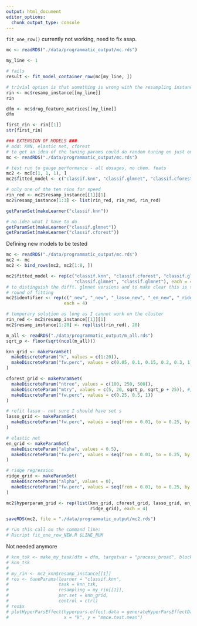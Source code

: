 ```yaml
---
output: html_document
editor_options: 
  chunk_output_type: console
---
```


`fit_one_row()` currently not working, need to fix asap.


```r
mc <- readRDS("./data/programmatic_output/mc.rds")

my_line <- 1

# fails
result <- fit_model_container_row(mc[my_line, ])

# trivial option is that something is wrong with the resampling instances
rin <- mc$resamp_instance[[my_line]]
rin

dfm <- mc$drug_feature_matrices[[my_line]]
dfm

first_rin <- rin[[1]]
str(first_rin)

```


```r
### EXTENSION OF MODELS ###
# add: KNN, elastic net, cforest
# to get an idea of the tuning params could do random tuning on just one CV instance
mc <- readRDS("./data/programmatic_output/mc.rds")

# test run to gauge performance - all dosages, no chem. feats
mc2 <- mc[c(1, 1, 1), ]
mc2$fitted_model <- c("classif.knn", "classif.glmnet", "classif.cforest")

# only one of the ten rins for speed
rin_red <- mc2$resamp_instance[[1]][1]
mc2$resamp_instance[1:3] <- list(rin_red, rin_red, rin_red)

getParamSet(makeLearner("classif.knn"))

# no idea what I have to do 
getParamSet(makeLearner("classif.glmnet"))
getParamSet(makeLearner("classif.cforest"))
```

Defining new models to be tested

```r
mc <- readRDS("./data/programmatic_output/mc.rds")
mc2 <- mc
mc2 <- bind_rows(mc2, mc2[1:8, ])

mc2$fitted_model <- rep(c("classif.knn", "classif.cforest", "classif.glmnet", 
                          "classif.glmnet", "classif.glmnet"), each = 4)
# to distinguish the difft. glmnet versions and to make clear this is the second 
# round of fitting
mc2$identifier <- rep(c("_new", "_new", "_lasso_new", "_en_new", "_ridge_new"), 
                      each = 4)

# temporary solution as long as I cannot work on the cluster
rin_red <- mc2$resamp_instance[[1]][1]
mc2$resamp_instance[1:20] <- rep(list(rin_red), 20)

m_all <- readRDS("./data/programmatic_output/m_all.rds")
sqrt_p <- floor(sqrt(ncol(m_all)))

knn_grid <- makeParamSet(
  makeDiscreteParam("k", values = c(1:20)), 
  makeDiscreteParam("fw.perc", values = c(0.05, 0.1, 0.15, 0.2, 0.3, 1))
)

cforest_grid <- makeParamSet(
  makeDiscreteParam("ntree", values = c(100, 250, 500)), 
  makeDiscreteParam("mtry", values = c(5, 20, sqrt_p, sqrt_p + 25)), #, sqrt_p + 50, sqrt_p + 75)), 
  makeDiscreteParam("fw.perc", values = c(0.25, 0.5, 1))
)

# refit lasso - not sure I should have set s
lasso_grid <- makeParamSet(
  makeDiscreteParam("fw.perc", values = seq(from = 0.01, to = 0.25, by = 0.02))
)

# elastic net
en_grid <- makeParamSet(
  makeDiscreteParam("alpha", values = 0.5), 
  makeDiscreteParam("fw.perc", values = seq(from = 0.01, to = 0.25, by = 0.02))
)

# ridge regression
ridge_grid <- makeParamSet(
  makeDiscreteParam("alpha", values = 0), 
  makeDiscreteParam("fw.perc", values = seq(from = 0.01, to = 0.25, by = 0.02))
)

mc2$hyperparam_grid <- rep(list(knn_grid, cforest_grid, lasso_grid, en_grid, 
                                ridge_grid), each = 4)

saveRDS(mc2, file = "./data/programmatic_output/mc2.rds")

# run this call on the command line:
# Rscript fit_one_row_NEW.R $LINE_NUM
```



Not needed anymore

```r
# knn_tsk <- make_my_task(dfm = dfm, targetvar = "process_broad", blockvar = "drugname_typaslab")
# knn_tsk
# 
# my_rin <- mc2_knn$resamp_instance[[1]]
# res <- tuneParams(learner = "classif.knn", 
#                   task = knn_tsk, 
#                   resampling = my_rin[[1]], 
#                   par.set = knn_grid, 
#                   control = ctrl)
# res$x
# plotHyperParsEffect(hyperpars.effect.data = generateHyperParsEffectData(res), 
#                     x = "k", y = "mmce.test.mean")
```

